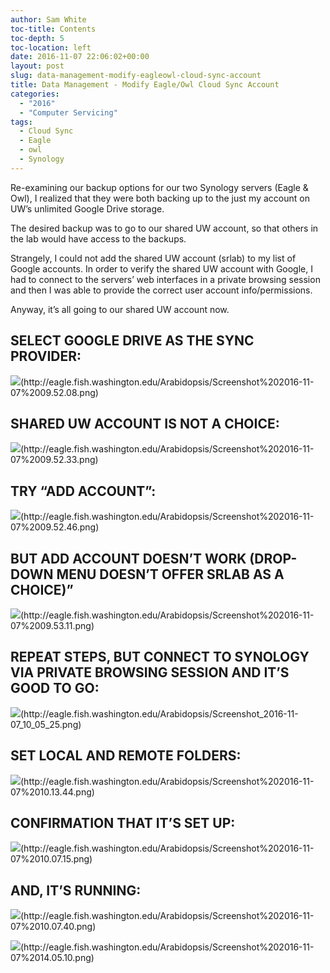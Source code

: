 ```yaml
---
author: Sam White
toc-title: Contents
toc-depth: 5
toc-location: left
date: 2016-11-07 22:06:02+00:00
layout: post
slug: data-management-modify-eagleowl-cloud-sync-account
title: Data Management - Modify Eagle/Owl Cloud Sync Account
categories:
  - "2016"
  - "Computer Servicing"
tags:
  - Cloud Sync
  - Eagle
  - owl
  - Synology
---
```


Re-examining our backup options for our two Synology servers (Eagle & Owl), I realized that they were both backing up to the just my account on UW's unlimited Google Drive storage.

The desired backup was to go to our shared UW account, so that others in the lab would have access to the backups.

Strangely, I could not add the shared UW account (srlab) to my list of Google accounts. In order to verify the shared UW account with Google, I had to connect to the servers' web interfaces in a private browsing session and then I was able to provide the correct user account info/permissions.

Anyway, it's all going to our shared UW account now.





## SELECT GOOGLE DRIVE AS THE SYNC PROVIDER:





![](https://eagle.fish.washington.edu/Arabidopsis/Screenshot%202016-11-07%2009.52.08.png)(http://eagle.fish.washington.edu/Arabidopsis/Screenshot%202016-11-07%2009.52.08.png)









## SHARED UW ACCOUNT IS NOT A CHOICE:





![](https://eagle.fish.washington.edu/Arabidopsis/Screenshot%202016-11-07%2009.52.33.png)(http://eagle.fish.washington.edu/Arabidopsis/Screenshot%202016-11-07%2009.52.33.png)





## TRY "ADD ACCOUNT":





![](https://eagle.fish.washington.edu/Arabidopsis/Screenshot%202016-11-07%2009.52.46.png)(http://eagle.fish.washington.edu/Arabidopsis/Screenshot%202016-11-07%2009.52.46.png)



## BUT ADD ACCOUNT DOESN'T WORK (DROP-DOWN MENU DOESN'T OFFER SRLAB AS A CHOICE)"





![](https://eagle.fish.washington.edu/Arabidopsis/Screenshot%202016-11-07%2009.53.11.png)(http://eagle.fish.washington.edu/Arabidopsis/Screenshot%202016-11-07%2009.53.11.png)







## REPEAT STEPS, BUT CONNECT TO SYNOLOGY VIA PRIVATE BROWSING SESSION AND IT'S GOOD TO GO:



![](https://eagle.fish.washington.edu/Arabidopsis/Screenshot_2016-11-07_10_05_25.png)(http://eagle.fish.washington.edu/Arabidopsis/Screenshot_2016-11-07_10_05_25.png)







## SET LOCAL AND REMOTE FOLDERS:



![](https://eagle.fish.washington.edu/Arabidopsis/Screenshot%202016-11-07%2010.13.44.png)(http://eagle.fish.washington.edu/Arabidopsis/Screenshot%202016-11-07%2010.13.44.png)







## CONFIRMATION THAT IT'S SET UP:



![](https://eagle.fish.washington.edu/Arabidopsis/Screenshot%202016-11-07%2010.07.15.png)(http://eagle.fish.washington.edu/Arabidopsis/Screenshot%202016-11-07%2010.07.15.png)







## AND, IT'S RUNNING:



![](https://eagle.fish.washington.edu/Arabidopsis/Screenshot%202016-11-07%2010.07.40.png)(http://eagle.fish.washington.edu/Arabidopsis/Screenshot%202016-11-07%2010.07.40.png)



![](https://eagle.fish.washington.edu/Arabidopsis/Screenshot%202016-11-07%2014.05.10.png)(http://eagle.fish.washington.edu/Arabidopsis/Screenshot%202016-11-07%2014.05.10.png)
